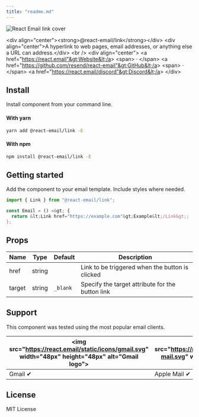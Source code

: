 ```yaml
---
title: "readme.md"
---
```


![React Email link cover](https://react.email/static/covers/link.png)

&lt;div align="center"&gt;&lt;strong&gt;@react-email/link&lt;/strong&gt;&lt;/div&gt;
&lt;div align="center"&gt;A hyperlink to web pages, email addresses, or anything else a URL can address.&lt;/div&gt;
&lt;br /&gt;
&lt;div align="center"&gt;
&lt;a href="https://react.email"&gt;Website&lt;/a&gt; 
&lt;span&gt; · &lt;/span&gt;
&lt;a href="https://github.com/resend/react-email"&gt;GitHub&lt;/a&gt; 
&lt;span&gt; · &lt;/span&gt;
&lt;a href="https://react.email/discord"&gt;Discord&lt;/a&gt;
&lt;/div&gt;

## Install

Install component from your command line.

#### With yarn

```sh
yarn add @react-email/link -E
```

#### With npm

```sh
npm install @react-email/link -E
```

## Getting started

Add the component to your email template. Include styles where needed.

```jsx
import { Link } from "@react-email/link";

const Email = () =&gt; {
  return &lt;Link href="https://example.com"&gt;Example&lt;/Link&gt;;
};
```

## Props

| Name   | Type   | Default  | Description                                      |
| ------ | ------ | -------- | ------------------------------------------------ |
| href   | string |          | Link to be triggered when the button is clicked  |
| target | string | `_blank` | Specify the target attribute for the button link |

## Support

This component was tested using the most popular email clients.

| &lt;img src="https://react.email/static/icons/gmail.svg" width="48px" height="48px" alt="Gmail logo"&gt; | &lt;img src="https://react.email/static/icons/apple-mail.svg" width="48px" height="48px" alt="Apple Mail"&gt; | &lt;img src="https://react.email/static/icons/outlook.svg" width="48px" height="48px" alt="Outlook logo"&gt; | &lt;img src="https://react.email/static/icons/yahoo-mail.svg" width="48px" height="48px" alt="Yahoo! Mail logo"&gt; | &lt;img src="https://react.email/static/icons/hey.svg" width="48px" height="48px" alt="HEY logo"&gt; | &lt;img src="https://react.email/static/icons/superhuman.svg" width="48px" height="48px" alt="Superhuman logo"&gt; |
| -------------------------------------------------------------------------------------------------- | ------------------------------------------------------------------------------------------------------- | ------------------------------------------------------------------------------------------------------ | ------------------------------------------------------------------------------------------------------------- | ---------------------------------------------------------------------------------------------- | ------------------------------------------------------------------------------------------------------------ |
| Gmail ✔                                                                                           | Apple Mail ✔                                                                                           | Outlook ✔                                                                                             | Yahoo! Mail ✔                                                                                                | HEY ✔                                                                                         | Superhuman ✔                                                                                                |

## License

MIT License
